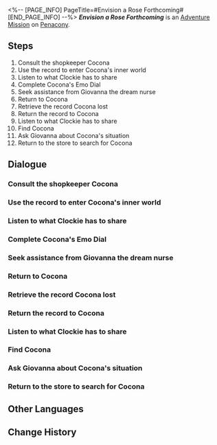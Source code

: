 <%-- [PAGE_INFO]
PageTitle=#Envision a Rose Forthcoming#
[END_PAGE_INFO] --%>
{{Stub|Dialogue.}}
{{Mission Infobox
|id            = 2030101
|title         = 
|image         = <!--Mission Envision a Rose Forthcoming.png-->
|type          = Adventure
|event_name    = 
|chapter       = 
|requirements  = [[Trailblaze Mission]] ''[[Whodunit]]'' completed
|summary       = Compared to Penacony's dreams, Cocona's dreams are as delicate as a drop in the vast ocean.<br />Nevertheless, you witnessed the rose that exists in the realm of imagination, blooming in Cocona's dreams. Though ephemeral and transient, it is vibrant and fragrant.
|characters    = Clockie; Cocona; Giovanna; Prezzo; Trailblazer
|startLocation = [[Penacony]] - [[Golden Hour]]
|world         = Penacony
|area          = Golden Hour
|prev          = 
|next          = 
|rewards       = Trailblaze EXP*350; Stellar Jade*50; Traveler's Guide*5; Refined Aether*5; Lost Crystal*5; Clock Credits*360; Credit*60,000
}}
'''''Envision a Rose Forthcoming''''' is an [[Adventure Mission]] on [[Penacony]].

==Steps==
# Consult the shopkeeper Cocona
# Use the record to enter Cocona's inner world
# Listen to what Clockie has to share
# Complete Cocona's Emo Dial
# Seek assistance from Giovanna the dream nurse
# Return to Cocona
# Retrieve the record Cocona lost
# Return the record to Cocona
# Listen to what Clockie has to share
# Find Cocona
# Ask Giovanna about Cocona's situation
# Return to the store to search for Cocona

<!--
==Gameplay Notes==

--><!--
==Trial Character==

-->
==Dialogue==
{{Stub Dialogue}}
{{Dialogue End}}

===Consult the shopkeeper Cocona{{subst:void|<!--203010101-->}}===
{{Mission Description|type=adventure|location=Golden Hour|update|You have received a promotional message from a luxury store. Ask the shopkeeper Cocona to get more information on the deals.}}
{{Dialogue Start}}
:{{tx}}
{{Dialogue End}}

===Use the record to enter Cocona's inner world{{subst:void|<!--203010108-->}}===
{{Mission Description|type=adventure|location=Golden Hour|update|This record seems to hold special significance for Cocona. Perhaps you can use it to enter her Synesthesia Dreamscape.}}
{{Dialogue Start}}
:{{tx}}
{{Dialogue End}}

===Listen to what Clockie has to share{{subst:void|<!--203010122-->}}===
{{Mission Description|type=adventure|location=Golden Hour|update|Clockie seems to have realized the abnormalities in Cocona &mdash; Talk to him, and see what he has observed.}}
{{Dialogue Start}}
:{{tx}}
{{Dialogue End}}

===Complete Cocona's Emo Dial{{subst:void|<!--203010102-->}}===
{{Mission Description|type=adventure|location=Golden Hour|update|The shopkeeper Cocona appears to be lacking a crucial mood. Try to restore it to its completion together with Clockie.}}
{{Dialogue Start}}
:{{tx}}
{{Dialogue End}}

===Seek assistance from Giovanna the dream nurse{{subst:void|<!--203010104-->}}===
{{Mission Description|type=adventure|location=The Reverie (Reality)|update|Cocona seems to have fallen into an abnormal mental state after she regained the mood of sorrow. Giovanna, the dream nurse at the hotel in reality, should be able to provide aid.}}
{{Dialogue Start}}
:{{tx}}
{{Dialogue End}}

===Return to Cocona{{subst:void|<!--203010105-->}}===
{{Mission Description|type=adventure|location=Golden Hour|update|Bring the special drink from Giovanna back to Cocona and try to get her to drink it.}}
{{Dialogue Start}}
:{{tx}}
{{Dialogue End}}

===Retrieve the record Cocona lost{{subst:void|<!--203010106-->}}===
{{Mission Description|type=adventure|location=The Reverie (Dreamscape)|update|Cocona left a record at the hotel in the Dreamscape, and you promised to retrieve it for her.}}
{{Dialogue Start}}
:{{tx}}
{{Dialogue End}}

===Return the record to Cocona{{subst:void|<!--203010112-->}}===
{{Mission Description|type=adventure|location=Golden Hour|update|You have retrieved a worn record. You can now take it back to Cocona.}}
{{Dialogue Start}}
:{{tx}}
{{Dialogue End}}

===Listen to what Clockie has to share{{subst:void|<!--203010123-->}}===
{{Mission Description|type=adventure|location=Golden Hour|update|Clockie is acting all anxious as if some drastic change has occurred in Cocona &mdash; Quickly, go talk to him.}}
{{Dialogue Start}}
:{{tx}}
{{Dialogue End}}

===Find Cocona{{subst:void|<!--203010109-->}}===
{{Mission Description|type=adventure|location=Golden Hour|update|You have pulled Cocona back from the precipice of danger. Go check on her.}}
{{Dialogue Start}}
:{{tx}}
{{Dialogue End}}

===Ask Giovanna about Cocona's situation{{subst:void|<!--203010115-->}}===
{{Mission Description|type=adventure|location=The Reverie (Reality)|update|You have returned from Cocona's inner world, only to find that she is nowhere to be found. Giovanna the dream nurse may know something.}}
{{Dialogue Start}}
:{{tx}}
{{Dialogue End}}

===Return to the store to search for Cocona{{subst:void|<!--203010118-->}}===
{{Mission Description|type=adventure|location=Golden Hour|update|Giovanna's ambiguous statement has left you perplexed. Return to the store and take another look.}}
{{Dialogue Start}}
:{{tx}}
{{Dialogue End}}

==Other Languages==
{{Other Languages
|en   = Envision a Rose Forthcoming
|zhs  = 想象一朵未来的玫瑰
|zht  = 想像一朵未來的玫瑰
|ja   = 未来のバラを想像して
|ko   = 미래의 장미를 상상하며
|es   = Imagina una rosa floreciendo
|fr   = Vision d'une rose en éclosion
|ru   = Представьте грядущую розу
|th   = จินตนาการถึงกุหลาบแห่งอนาคต
|vi   = Tưởng Tượng Một Đóa Hồng Tương Lai
|de   = Fantasie einer Rose aus der Zukunft
|id   = Membayangkan Mawar Masa Depan
|pt   = Visão de uma Rosa Vindoura
}}

==Change History==
{{Change History|2.0}}
